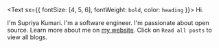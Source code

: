 <Text sx={{ fontSize: [4, 5, 6], fontWeight: `bold`, color: `heading` }}>
  Hi.
</Text>

I'm Supriya Kumari. I'm a software engineer. I'm passionate about open source. Learn more about me on [my website](https://supriyakumari17.netlify.app/).
Click on `Read all posts` to view all blogs.
